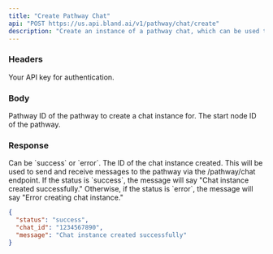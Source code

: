 ```yaml
---
title: "Create Pathway Chat"
api: "POST https://us.api.bland.ai/v1/pathway/chat/create"
description: "Create an instance of a pathway chat, which can be used to send and receive messages to the pathway."
---
```


### Headers

<ParamField header="authorization" type="string" required>
  Your API key for authentication.
</ParamField>

### Body

<ParamField body="pathway_id" type="string">
Pathway ID of the pathway to create a chat instance for.
</ParamField>

<ParamField body="start_node_id" type="string">
The start node ID of the pathway.
</ParamField>


### Response

<ResponseField name="status" type="string">
  Can be `success` or `error`.
</ResponseField>

<ResponseField name="chat_id" type="uuid">
    The ID of the chat instance created. This will be used to send and receive messages to the pathway via the /pathway/chat endpoint.
</ResponseField>

<ResponseField name="message" type="string">
    If the status is `success`, the message will say "Chat instance created successfully."
    Otherwise, if the status is `error`, the message will say "Error creating chat instance."
</ResponseField>


<ResponseExample>

```json Response
{
  "status": "success",
  "chat_id": "1234567890",
  "message": "Chat instance created successfully"
}
```

</ResponseExample>









